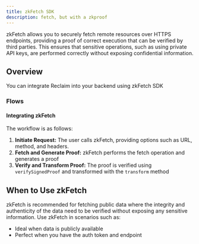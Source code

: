 ```yaml
---
title: zkFetch SDK
description: fetch, but with a zkproof
---
```


zkFetch allows you to securely fetch remote resources over HTTPS endpoints, providing a proof of correct execution that can be verified by third parties. This ensures that sensitive operations, such as using private API keys, are performed correctly without exposing confidential information.

## Overview

You can integrate Reclaim into your backend using zkFetch SDK

### Flows

#### Integrating zkFetch 

The workflow is as follows:

1. **Initiate Request:** The user calls zkFetch, providing options such as URL, method, and headers.
2. **Fetch and Generate Proof:** zkFetch performs the fetch operation and generates a proof
3. **Verify and Transform Proof:** The proof is verified using `verifySignedProof` and transformed with the `transform` method 


## When to Use zkFetch

zkFetch is recommended for fetching public data where the integrity and authenticity of the data need to be verified without exposing any sensitive information. Use zkFetch in scenarios such as:

- Ideal when data is publicly available
- Perfect when you have the auth token and endpoint


